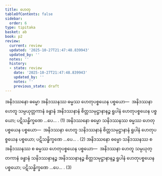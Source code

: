 ```yaml
---
title: ဟေတု
tableOfContents: false
sidebar:
  order: 6
type: tipitaka
basket: ab
book: p2
review:
  current: review
  updated: '2025-10-27T21:47:48.839943'
  updated_by: ''
  notes: ''
  history:
  - state: review
    date: '2025-10-27T21:47:48.839943'
    updated_by: ''
    notes: ''
    previous_state: draft
---
```



<ReviewStatus review={frontmatter.review} showDetails={true} />

<HypothesisAnnotation frontmatter={frontmatter} />

<DynamicBreadcrumb />

<Division number="34" book="p2" e="ch" v="38" p="15">

<Paragraph number="613" book="p2">
အနိဒဿနော ဓမ္မော အနိဒဿနဿ ဓမ္မဿ ဟေတုပစ္စယေန ပစ္စယော—  အနိဒဿနာ ဟေတူ သမ္ပယုတ္တကာနံ ခန္ဓာနံ အနိဒဿနာနံ စိတ္တသမုဋ္ဌာနာနဉ္စ ရူပါနံ ဟေတုပစ္စယေန ပစ္စယော; ပဋိသန္ဓိက္ခဏေ …ပေ… . (1)
</Paragraph>

<Paragraph number="614" book="p2">
အနိဒဿနော ဓမ္မော သနိဒဿနဿ ဓမ္မဿ ဟေတုပစ္စယေန ပစ္စယော—  အနိဒဿနာ ဟေတူ သနိဒဿနာနံ စိတ္တသမုဋ္ဌာနာနံ ရူပါနံ ဟေတုပစ္စယေန ပစ္စယော; ပဋိသန္ဓိက္ခဏေ …ပေ… . (2)
</Paragraph>

<Paragraph number="615" book="p2">
အနိဒဿနော ဓမ္မော သနိဒဿနဿ စ အနိဒဿနဿ စ ဓမ္မဿ ဟေတုပစ္စယေန ပစ္စယော—  အနိဒဿနာ ဟေတူ သမ္ပယုတ္တကာနံ ခန္ဓာနံ သနိဒဿနာနဉ္စ အနိဒဿနာနဉ္စ စိတ္တသမုဋ္ဌာနာနဉ္စ ရူပါနံ ဟေတုပစ္စယေန ပစ္စယော; ပဋိသန္ဓိက္ခဏေ …ပေ… . (3)
</Paragraph>
</Division>